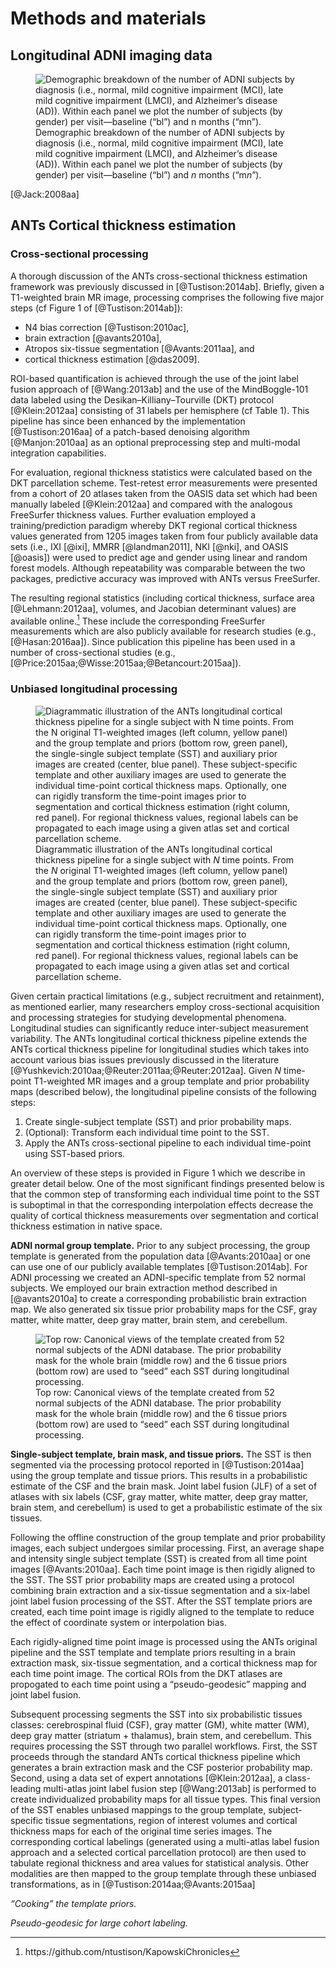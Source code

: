 
# Methods and materials

## Longitudinal ADNI imaging data

![Demographic breakdown of the number of ADNI subjects by diagnosis (i.e., normal,
mild cognitive impairment (MCI), late mild cognitive impairment (LMCI),
and Alzheimer's disease (AD)).  Within each panel we plot the number of subjects
(by gender) per visit---baseline ("bl") and $n$ months ("m$n$").](../Figures/demoPlot.png)


[@Jack:2008aa]


## ANTs Cortical thickness estimation

### Cross-sectional processing

A thorough discussion of the ANTs cross-sectional thickness estimation framework
was previously discussed in [@Tustison:2014ab].  Briefly, given a T1-weighted brain MR image,
processing comprises the following five major steps (cf Figure 1 of [@Tustison:2014ab]):

* N4 bias correction [@Tustison:2010ac],
* brain extraction [@avants2010a],
* Atropos six-tissue segmentation [@Avants:2011aa], and
* cortical thickness estimation [@das2009].

ROI-based quantification is achieved through the use of the joint label fusion
approach of [@Wang:2013ab] and the use of the MindBoggle-101 data labeled using
the Desikan–Killiany–Tourville (DKT) protocol [@Klein:2012aa] consisting of 31
labels per hemisphere (cf Table 1).
This pipeline has since been enhanced by the implementation [@Tustison:2016aa] of a patch-based
denoising algorithm [@Manjon:2010aa] as an optional preprocessing step and multi-modal
integration capabilities.  

\input{dktRegions.tex}

For evaluation, regional thickness statistics were calculated based on the DKT
parcellation scheme.  Test-retest error measurements were presented
from a cohort of 20 atlases taken from the OASIS data set which had been manually
labeled [@Klein:2012aa] and compared with the
analogous FreeSurfer thickness values.    Further evaluation employed a training/prediction
paradigm whereby DKT regional cortical thickness values generated from 1205
images taken from four publicly available data sets (i.e., IXI [@ixi], MMRR [@landman2011],
NKI [@nki], and OASIS [@oasis]) were used to predict age and gender using linear and
random forest models.  Although repeatability was comparable between the two packages,
predictive accuracy was improved with ANTs versus FreeSurfer.

The resulting regional statistics (including cortical thickness, surface area [@Lehmann:2012aa],
volumes, and Jacobian determinant values) are available online.[^2]  These include the corresponding
FreeSurfer measurements which are also publicly available for research
studies (e.g., [@Hasan:2016aa]).
Since publication this pipeline has been used in a number of cross-sectional studies
(e.g., [@Price:2015aa;@Wisse:2015aa;@Betancourt:2015aa]).

[^2]: https://github.com/ntustison/KapowskiChronicles


<!--
A further extension is the potential inclusion of additional modalities
(e.g. T2-weighted).  
-->

### Unbiased longitudinal processing

![Diagrammatic illustration of the ANTs longitudinal cortical thickness pipeline
for a single subject with $N$ time points.  From the $N$ original T1-weighted
images (left column, yellow panel) and the group template and priors (bottom row,
green panel), the single-single subject template (SST) and auxiliary prior images
are created (center, blue panel).  These subject-specific template and other
auxiliary images are used to
generate the individual time-point cortical thickness maps.  Optionally, one can
rigidly transform the time-point images prior to segmentation and cortical thickness
estimation (right column, red panel).  For regional thickness values, regional labels
can be propagated to each image using a given atlas set and cortical parcellation scheme.](../Figures/longitudinalPipeline.png)

Given certain practical limitations (e.g., subject recruitment and retainment),
as mentioned earlier, many researchers employ cross-sectional acquisition and
processing strategies for studying developmental phenomena.  Longitudinal
studies can significantly reduce inter-subject measurement variability.
The ANTs longitudinal cortical thickness pipeline extends the ANTs cortical
thickness pipeline for longitudinal studies which takes into account various
bias issues previously discussed in the literature
[@Yushkevich:2010aa;@Reuter:2011aa;@Reuter:2012aa].
Given $N$ time-point T1-weighted MR images and a group template and prior
probability maps (described below), the longitudinal pipeline consists of the following steps:

1. Create single-subject template (SST) and prior probability maps.
2. (Optional):  Transform each individual time point to the SST.
3. Apply the ANTs cross-sectional pipeline to each individual time-point using
SST-based priors.

An overview of these steps is provided in Figure 1 which we describe
in greater detail below.  One of the most significant findings presented below
is that the common step of transforming each individual
time point to the SST is suboptimal in that the corresponding interpolation
effects decrease the quality of cortical thickness measurements over
segmentation and cortical thickness estimation in native space.  

__ADNI normal group template.__  Prior to any subject processing, the group
template is generated from the population data [@Avants:2010aa] or one can use one of our publicly
available templates [@Tustison:2014ab].  For ADNI processing we created an
ADNI-specific template from 52 normal subjects.  We employed our brain extraction
method described in [@avants2010a] to create a corresponding probabilistic brain
extraction map.  We also generated six tissue prior probability
maps for the CSF, gray matter, white matter, deep gray matter, brain stem, and
cerebellum.  

![Top row:  Canonical views of the template created from 52 normal subjects
of the ADNI database.  The prior probability mask for the whole brain (middle row)
and the 6 tissue priors (bottom row) are used to "seed" each SST during longitudinal
processing.](../Figures/adniTemplate2.png)

__Single-subject template, brain mask, and tissue priors.__ The SST is then
segmented via the processing protocol
reported in [@Tustison:2014aa] using the group template and tissue priors.
This results in a probabilistic estimate of the CSF and the brain mask.  Joint
label fusion (JLF) of a set of atlases with six labels (CSF, gray
matter, white matter, deep gray matter, brain stem, and cerebellum) is used to get a
probabilistic estimate of the six tissues.



<!--
The latter five JLF probabilistic tissue
estimates are used as the SST prior probabilities whereas the CSF SST prior probability
is derived as a combination of the JLF and segmentation CSF estimates.


, i.e.,
$P(CSF) = \max\left( P_{Seg}(CSF), P_{JLF}(CSF) \right)$.  

The T1-weighted image at each
time point is rigidly aligned to the template and processed through original cortical
thickness pipeline using the SST template and auxiliary images
(brain extraction mask and tissue priors).  Cortical labelings obtained using JLF are
then used to quantify ROI-based statistics.
-->

Following the offline construction of the group template and prior probability images,
each subject undergoes similar processing.  First, an average shape and intensity single
subject template (SST) is created from all time point images [@Avants:2010aa].  Each
time point image is then rigidly aligned to the SST.  The SST prior probability maps are
created using a protocol combining brain extraction and a six-tissue segmentation and
a six-label joint label fusion processing of the SST.  After the SST template priors are
created, each time point image is rigidly aligned to the template to reduce the
effect of coordinate system or interpolation bias.

Each rigidly-aligned time point image is processed using the ANTs original pipeline
and the SST template and template priors resulting in a brain extraction mask, six-tissue
segmentation, and a cortical thickness map for each time point image.  The cortical ROIs
from the DKT atlases are propogated to each time point using a "pseudo-geodesic" mapping
and joint label fusion.


Subsequent processing segments
the SST into six probabilistic tissues classes:   cerebrospinal
fluid (CSF), gray matter (GM), white matter (WM), deep gray matter (striatum + thalamus),
brain stem, and cerebellum.  This requires processing the SST through two parallel workflows.  First,
the SST proceeds through the standard ANTs cortical thickness pipeline which generates
a brain extraction mask and the CSF posterior probability map.  Second, using
a data set of expert annotations [@Klein:2012aa], a class-leading multi-atlas joint label fusion step [@Wang:2013ab] is performed to
create individualized probability maps for all tissue types.  This final version of the SST enables
unbiased mappings to the group template, subject-specific tissue segmentations, region of interest volumes and
cortical thickness maps for each of the original time series images.
The corresponding cortical labelings (generated
using a multi-atlas label fusion approach and a selected cortical parcellation protocol)
are then used to tabulate regional thickness and area values for statistical analysis.
Other modalities are then mapped to the group template through these unbiased
transformations, as in [@Tustison:2014aa;@Avants:2015aa]


_"Cooking" the template priors._

_Pseudo-geodesic for large cohort labeling._
